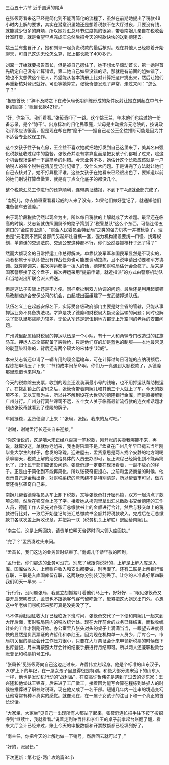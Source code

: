 

三百五十六节 近乎圆满的尾声

在张筱奇看来这已经是简化到不能再简化的流程了，虽然在前期她提出了税款48小时内上解的要求，其实在潜意识里她还是想着税款不在大厅过夜，只要没有钱，就能减少很多的麻烦，所以她对汇总环节进度抓的很紧，带着南婉儿亲自在税收会计室盯着，就是希望早点完成汇总然后把今天的税款快快的送到德隆去。

姚玉兰有些冒汗了，她和刘翠一起负责税款的最后核对。现在其他人已经歇着开始聊天，可自己这边无论怎么算，账上都长款了400多元。

刘翠一开始就要报告首长，但是被自己摁住了，她不想太早惊动首长，第一她得首先确定自己没有计算错误，第二她自己如果没错的话，那就是有前面的姐妹错了，她也不太想做这个恶人，希望能从各本清册上比对计算把这户挑出来，然后让她们再重新核对登记就好。可没等她算完，张筱奇便发现了异常，走过来问：“怎么了？”

“报告首长！”猝不及防之下在政保局长期训练形成的条件反射让她立刻起立中气十足的回答：“账目长款421元。”

“好，你坐下。我们看看。”张筱奇吓了一跳。这个姚玉兰，午木他们也给过她一份备忘录，是个“隐干”。出身标准的归化民家庭，父母是主动投奔元老院的，按说政治评级应该很高，但是现在却在做“隐干”――据自己老公王企益推断可能是因为并不适合专业政保工作。

这个女孩子性子有点傲，王企益不喜欢她就把她打发到自己这里来了，美其名曰强化税款征收过程中的监督。张筱奇并没有拿算盘而是把女孩子们都喊了过来，趁这个机会现场讲解一下最简单的纠错。今天业务不多，她估计这个长款应该就是一户纳税人的某个税种在清册登记时记错了，没什么大问题。于是讲完了方法就让她们自己去核对了。她不打算批评谁，这些女孩子在她看来已经很出色了，要知道以前的她们别说打算盘做表，就是有丁点文化底子的都没几个。

整个税款汇总工作进行的还算顺利，连带票证结报，不到下午4点就全部完成了。

“南婉儿，你去值班室看看起威的人来了没有，如果他们做好登记了，就通知他们准备装车去德隆。”

由于现阶段税款仍然以现金为主，所以每日税款的上解就成了大难题。最早还在临高的时候，艾志新就仿照国舅爷的路子策划了“税警总队”这么个东西，可惜连带五道口的“金库警卫连”、“财金人民委员会特勤局”之类的强力机构一并被枪毙了。理由是“元老院不赞同各部门另起炉灶自搞一套，强力机构建设要统一口径、统筹规划，单道谦的交通法院、交通公安这种都不行，你们公然要抓枪杆子还了得？”

然而大额现金的日常押运工作总得解决。单靠伏波军军和国民军显然是不现实的，两者都属于军队即使没有作战任务也可能要调动拉练，且不说申请出动要和军方协调。就算能调来，每次押运都换一拨人的话，德隆和财税局估计会全疯了。后来是国家警察接了这个盘子，每次押运采用“提前申请，就近指派”的方式由警察机动队和当地派出所联合派人押送。

但是这法子实际上还是不方便。同样牵扯到双方协调的问题。最后还是利用起威镖局改制成综合安保公司的机会，由起威出面组建了一支武装押送队伍。

队伍名义上在起威安保名下，实际受各级政府部门主要是财金省的管辖，只能从事押运业务不具备执法权。才算是决了德隆和财税局大额现金运输的问题；同时也解决了部队里那些能力较差，无论从军还是退伍到地方都无上升空间的老兵的安置问题。

广州城里配属给财税局的押运队伍是一个小队，有十一人和两辆专门改造过的红旗马车。押运人员全部配备了霰弹枪，只是他们穿的却是蓝色的制服――本地最常见的靛蓝染料染的，背后还有两个硕大的宋体字“起威”。

本来艾志新还申请了一辆专用的现金运输车，可在计算过每日可能的应纳税额后，程栋把申请压了下来：“节约成本闹革命啊，你们万一真遇到大额税款了，从德隆那里现借也来得及。”

今天的税款除去支票，收到的现金还没装满最小号的钱箱，也不用押运队帮助搬运了。在拨乱锁上的密码之后，张筱奇带着南婉儿和其他三个人就上了车。今天的款项不多，又以支票为主，所以并不解到设在大世界的德隆银行金库，而是直接解到广州分行。广州分行离盐课司不远，五个女人关于临高最新流行款的连衣裙话题才预热张筱奇就看到了德隆的牌子。

车刚挺稳，孟贤便迎了上来：“张局，张姐，我来的及时吧。”

“谢谢，谢谢孟行长还亲自来迎接。”

“你这话说的，这是咱大宋正经八百第一笔税款，刚开张的买卖我哪能不来，再说，就算没这，单就你老姐来，我也得陪着不是。”孟贤在广州几年早已褪去当年刚毕业大学生的样子，愈发的玲珑。迎进屋去，孟贤意思是两人找个安静的地方喝喝茶聊聊天，税款上解的活交给具体的人员去办即可，反正流程已经简化到不能再简化了，归化民干部们应该没问题。张筱奇却一定要在现场看着，一副不放心的样子。正是由于简化到不能再简化，所以张筱奇更担心。之前和孟贤商量的时候，他表示自己是金融出身，对财税系统的弯弯绕不是特别清楚，所以帮着审可以，做方案还得张筱奇自己来。

南婉儿帮着德隆柜员从车上卸下税款，又等张筱奇打开密码锁，双方一起清点了款项总额，然后在移交单上签了字。接着她从挎兜里拿出汇总缴款书交给德隆的工作人员，德隆工作人员先对各张汇总缴款书上的金额进行合计，然后与移交单上的税款进行比对，一致后开始登记每张汇总缴款书金额并将税款收入。完成后在汇总缴款书各联次盖上解收讫章，并把第一联（税务机关上解联）退回给南婉儿。

“南主任，这是上解回执，请贵单位明天合适时间来领入库回执。”

“完了？”孟贤凑过头来问。

“孟首长，我们这边的业务暂时结束了。”南婉儿毕恭毕敬的回到。

“孟行长，你们那边的业务可没完，别忘了我跟你说好的，上解是上解入库是入库。国库做收入，上解账户收入和支出都要做，别再混了。还有二联是上解银行留存联，三联是入库国库留存联，这两联你分别装订别丢了。让你的人准备好第四联我们明天一早来……”

“行行行，没问题张局，我这立刻抓紧盯着他们马上干，好好好……”眼见张筱奇又要开启絮叨模式，孟贤也不跟她客气客气留吃饭了，赶紧把这大姐送出门外。心想这中年老娘们唠叨起来那可真是没完没了了。

马不停蹄赶回征收大厅已经临近下班时间，张筱奇交代了一下便和南婉儿一起来到大厅后面，市财税局院内的税收统计处。现在大厅前台的业务已经结束，而税收统计处的工作才刚刚开始。办公室里八张头对头的桌子上满满当当，一眼望去进度最快的显然是负责票证的许哲伟和李红玉。因为现在机构单一人员少，厅库合一，市局机关里的票证会计工作压力很小，只要在大厅票证会计来申领新税票的时候做下出库登记，月末再按照大厅会计的结报手册进行月结即可。所以两人还兼职税款台账登记和税票销号工作。

“张局长”见张筱奇向自己这边走过来，许哲伟立刻起身。他是个标准的山东汉子，20岁上下的年纪，在一屋女孩子里显得很是特别。和绝大部分澳宋治下的山东人一样，他也是发动机行动的“战利品”，在临高许哲伟先是遇到了过去的少东家：王兴隆和他堂妹王锦春，后来进了工厂做工，接着因为能写会算在程栋到处抓人的时候被推荐进了职校财税班，现在他又成了一名干部。短短几年内一连串的境遇变幻让他常常有种不真实的感觉。就像现在，在一屋子女孩子的注目下和一个真正的首长说话。

“大家坐，大家坐”见自己一出现所有人都站了起来，张筱奇连忙把手往下按了按招呼到“继续忙，我就看看。”说着走到许哲伟和李红玉的桌子前拿起台账翻了翻，看来大厅会计已经来过，账上今天的申报数额和开票数额都已经填列好了。

“南主任，你把今天的上解也做一下销号，然后回去就可以了。”

“好的，张局长。”

下次更新：第七卷-两广攻略篇84节

